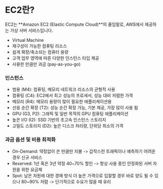 # EC2란?

EC2는 **Amazon EC2 (Elastic Compute Cloud)**의 줄임말로,
AWS에서 제공하는 가상 서버 서비스입니다.

- Virtual Machine
- 재구성이 가능한 컴퓨팅 리소스
- 쉽게 확장/축소되는 컴퓨터 용량
- 고객 업무 영역에 따른 다양한 인스턴스 타입 제공
- 사용한 만큼만 과금 (pay-as-you-go)

### 인스턴스

- 범용 (M4): 컴퓨팅, 메모리 네트워크 리소스의 균형적 사용
- 컴퓨팅 (C4): EC2에서 최고 성능의 프로세서, 성능 대비 저렴한 가격
- 메모리 (R4): 메모리 용량이 많이 필요한 애플리케이션용
- 선응 순간 확장 (T2): 성능 순간 확장 가능, 기본 제공, 가장 많이 사용 됨
- GPU (G3, P2): 그래픽 및 일반 목적의 GPU 컴퓨팅 애플리케이션
- 높은 I/O (I2): SSD 기반의 초고속 인스턴스 스토리지
- 고밀도 스토리지 (D2): 높은 디스크 처리량, 단위당 최소의 가격

### 과금 옵션 및 비용 최적화

- On-Demand: 약정없이 쓴 만큼만 지불 -> 갑작스런 트래픽이나 예측하기 어려운 경우 신규 서비스
- Reserved: 1년 혹은 3년 약정 40~70% 할인 -> 항상 사용 중인 안정화된 서버 자원을 위한 요금제
- Spot: 남은 자원에 대한 경매 방식 더 높은 가격으로 입찰할 경우 바로 양도 될 수 있으나 80~90% 저렴 -> 단기적으로 수요가 많을 때 유리
